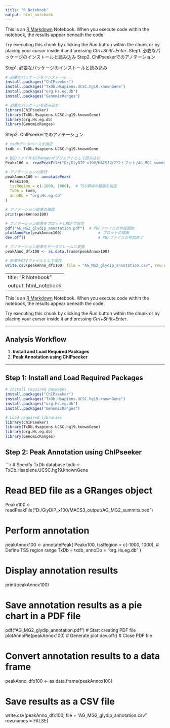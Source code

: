 ---
title: "R Notebook"
output: html_notebook
---

This is an [R Markdown](http://rmarkdown.rstudio.com) Notebook. When you execute code within the notebook, the results appear beneath the code. 

Try executing this chunk by clicking the *Run* button within the chunk or by placing your cursor inside it and pressing *Ctrl+Shift+Enter*. 
Step1. 必要なパッケージのインストールと読み込み
Step2. ChIPseekerでのアノテーション



Step1. 必要なパッケージのインストールと読み込み
```{r}
# 必要なパッケージをインストール
install.packages("ChIPseeker")
install.packages("TxDb.Hsapiens.UCSC.hg19.knownGene")
install.packages("org.Hs.eg.db")
install.packages("GenomicRanges")

# 必要なパッケージを読み込む
library(ChIPseeker)
library(TxDb.Hsapiens.UCSC.hg19.knownGene)
library(org.Hs.eg.db)
library(GenomicRanges)
```

Step2. ChIPseekerでのアノテーション
```{r}
# txdbデータベースを指定
txdb <- TxDb.Hsapiens.UCSC.hg19.knownGene

# BEDファイルをGRangesオブジェクトとして読み込む
Peakx100 <- readPeakFile("D:/GlyDIP_x100/MACS3のアウトプット/AG_MG2_summits.bed")

# アノテーションの実行
peakAnnox100 <- annotatePeak(
  Peakx100,
  tssRegion = c(-1000, 1000),  # TSS領域の範囲を指定
  TxDb = txdb,
  annoDb = "org.Hs.eg.db"
)

# アノテーション結果の確認
print(peakAnnox100)

# アノテーション結果をプロットしPDFで保存
pdf("AG_MG2_glydip_annotation.pdf")  # PDFファイルの作成開始
plotAnnoPie(peakAnnox100)                # プロットの描画
dev.off()                                # PDFファイルの作成終了

# アノテーション結果をデータフレームに変換
peakAnno_dfx100 <- as.data.frame(peakAnnox100)

# 結果をCSVファイルとして保存
write.csv(peakAnno_dfx100, file = "AG_MG2_glydip_annotation.csv", row.names = FALSE)

```





---
title: "R Notebook"
output: html_notebook
---

This is an [R Markdown](http://rmarkdown.rstudio.com) Notebook. When you execute code within the notebook, the results appear beneath the code.  

Try executing this chunk by clicking the *Run* button within the chunk or by placing your cursor inside it and pressing *Ctrl+Shift+Enter*.

---

## **Analysis Workflow**
1. **Install and Load Required Packages**
2. **Peak Annotation using ChIPseeker**

---

## **Step 1: Install and Load Required Packages**
```{r}
# Install required packages
install.packages("ChIPseeker")
install.packages("TxDb.Hsapiens.UCSC.hg19.knownGene")
install.packages("org.Hs.eg.db")
install.packages("GenomicRanges")

# Load required libraries
library(ChIPseeker)
library(TxDb.Hsapiens.UCSC.hg19.knownGene)
library(org.Hs.eg.db)
library(GenomicRanges)
```



## **Step 2: Peak Annotation using ChIPseeker**
```{r}
# Specify TxDb database
txdb <- TxDb.Hsapiens.UCSC.hg19.knownGene

# Read BED file as a GRanges object
Peakx100 <- readPeakFile("D:/GlyDIP_x100/MACS3_output/AG_MG2_summits.bed")

# Perform annotation
peakAnnox100 <- annotatePeak(
  Peakx100,
  tssRegion = c(-1000, 1000),  # Define TSS region range
  TxDb = txdb,
  annoDb = "org.Hs.eg.db"
)

# Display annotation results
print(peakAnnox100)

# Save annotation results as a pie chart in a PDF file
pdf("AG_MG2_glydip_annotation.pdf")  # Start creating PDF file
plotAnnoPie(peakAnnox100)             # Generate plot
dev.off()                              # Close PDF file

# Convert annotation results to a data frame
peakAnno_dfx100 <- as.data.frame(peakAnnox100)

# Save results as a CSV file
write.csv(peakAnno_dfx100, file = "AG_MG2_glydip_annotation.csv", row.names = FALSE)
